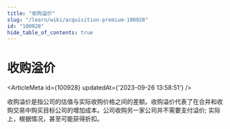 ```yaml
---
title: "收购溢价"
slug: "/learn/wiki/acquisition-premium-100928"
id: "100928"
hide_table_of_contents: true
---
```



# 收购溢价

<ArticleMeta id={100928} updatedAt={'2023-09-26 13:58:51'} />
<div className='border-solid border-b border-t-0 my-4 border-[var(--ifm-color-gray-300)]' />

收购溢价是指公司的估值与实际收购价格之间的差额。收购溢价代表了在合并和收购交易中购买目标公司的增加成本。公司收购另一家公司并不需要支付溢价; 实际上，根据情况，甚至可能获得折扣。
